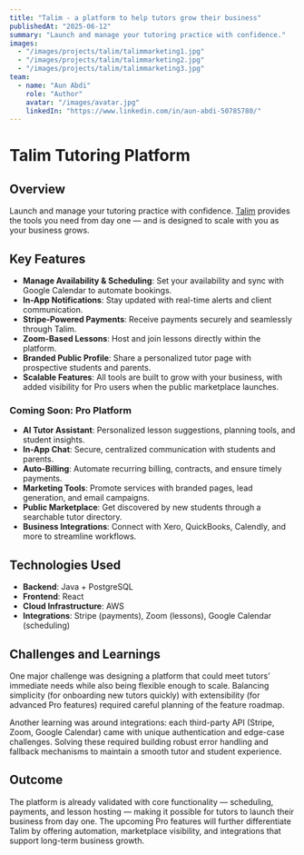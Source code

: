 ```yaml
---
title: "Talim - a platform to help tutors grow their business"
publishedAt: "2025-06-12"
summary: "Launch and manage your tutoring practice with confidence."
images:
  - "/images/projects/talim/talimmarketing1.jpg"
  - "/images/projects/talim/talimmarketing2.jpg"
  - "/images/projects/talim/talimmarketing3.jpg"
team:
  - name: "Aun Abdi"
    role: "Author"
    avatar: "/images/avatar.jpg"
    linkedIn: "https://www.linkedin.com/in/aun-abdi-50785780/"
---
```


# Talim Tutoring Platform

## Overview  
Launch and manage your tutoring practice with confidence. [Talim](https://www.tlmapp.uk) provides the tools you need from day one — and is designed to scale with you as your business grows.

## Key Features  

- **Manage Availability & Scheduling**: Set your availability and sync with Google Calendar to automate bookings.  
- **In-App Notifications**: Stay updated with real-time alerts and client communication.  
- **Stripe-Powered Payments**: Receive payments securely and seamlessly through Talim.  
- **Zoom-Based Lessons**: Host and join lessons directly within the platform.  
- **Branded Public Profile**: Share a personalized tutor page with prospective students and parents.  
- **Scalable Features**: All tools are built to grow with your business, with added visibility for Pro users when the public marketplace launches.  

### Coming Soon: Pro Platform  
- **AI Tutor Assistant**: Personalized lesson suggestions, planning tools, and student insights.  
- **In-App Chat**: Secure, centralized communication with students and parents.  
- **Auto-Billing**: Automate recurring billing, contracts, and ensure timely payments.  
- **Marketing Tools**: Promote services with branded pages, lead generation, and email campaigns.  
- **Public Marketplace**: Get discovered by new students through a searchable tutor directory.  
- **Business Integrations**: Connect with Xero, QuickBooks, Calendly, and more to streamline workflows.  

## Technologies Used  

- **Backend**: Java + PostgreSQL  
- **Frontend**: React  
- **Cloud Infrastructure**: AWS  
- **Integrations**: Stripe (payments), Zoom (lessons), Google Calendar (scheduling)  

## Challenges and Learnings  

One major challenge was designing a platform that could meet tutors’ immediate needs while also being flexible enough to scale. Balancing simplicity (for onboarding new tutors quickly) with extensibility (for advanced Pro features) required careful planning of the feature roadmap.  

Another learning was around integrations: each third-party API (Stripe, Zoom, Google Calendar) came with unique authentication and edge-case challenges. Solving these required building robust error handling and fallback mechanisms to maintain a smooth tutor and student experience.  

## Outcome  

The platform is already validated with core functionality — scheduling, payments, and lesson hosting — making it possible for tutors to launch their business from day one. The upcoming Pro features will further differentiate Talim by offering automation, marketplace visibility, and integrations that support long-term business growth.